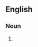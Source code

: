 {{also|fufú|fúfu|fūfù|foo-foo}}

==English==

===Noun===
{{en-noun|-}}

# {{alternative spelling of|en|foo-foo}}